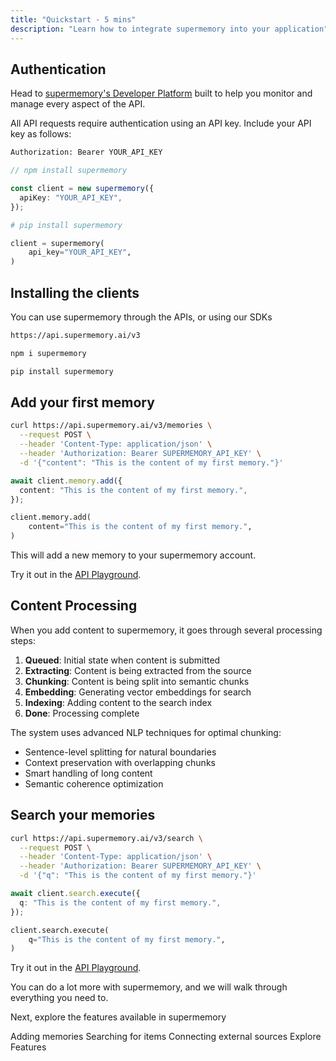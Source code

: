 ```yaml
---
title: "Quickstart - 5 mins"
description: "Learn how to integrate supermemory into your application"
---
```


## Authentication

Head to [supermemory's Developer Platform](https://console.supermemory.ai) built to help you monitor and manage every aspect of the API.

All API requests require authentication using an API key. Include your API key as follows:

<CodeGroup>

```bash cURL
Authorization: Bearer YOUR_API_KEY
```

```typescript Typescript
// npm install supermemory

const client = new supermemory({
  apiKey: "YOUR_API_KEY",
});
```

```python Python
# pip install supermemory

client = supermemory(
    api_key="YOUR_API_KEY",
)
```

</CodeGroup>

## Installing the clients

You can use supermemory through the APIs, or using our SDKs

<CodeGroup>

```bash cURL
https://api.supermemory.ai/v3
```

```bash Typescript
npm i supermemory
```

```bash Python
pip install supermemory
```

</CodeGroup>

## Add your first memory

<CodeGroup>

```bash cURL
curl https://api.supermemory.ai/v3/memories \
  --request POST \
  --header 'Content-Type: application/json' \
  --header 'Authorization: Bearer SUPERMEMORY_API_KEY' \
  -d '{"content": "This is the content of my first memory."}'
```

```typescript Typescript
await client.memory.add({
  content: "This is the content of my first memory.",
});
```

```python Python
client.memory.add(
    content="This is the content of my first memory.",
)
```

</CodeGroup>

This will add a new memory to your supermemory account.

Try it out in the [API Playground](/api-reference/manage-memories/add-memory).

## Content Processing

<Accordion title="Processing steps" icon="sparkles">
  When you add content to supermemory, it goes through several processing steps:

1. **Queued**: Initial state when content is submitted
2. **Extracting**: Content is being extracted from the source
3. **Chunking**: Content is being split into semantic chunks
4. **Embedding**: Generating vector embeddings for search
5. **Indexing**: Adding content to the search index
6. **Done**: Processing complete
   </Accordion>

<Accordion title="Advanced Chunking" icon="sparkles">
  The system uses advanced NLP techniques for optimal chunking:

- Sentence-level splitting for natural boundaries
- Context preservation with overlapping chunks
- Smart handling of long content
- Semantic coherence optimization
  </Accordion>

## Search your memories

<CodeGroup>

```bash cURL
curl https://api.supermemory.ai/v3/search \
  --request POST \
  --header 'Content-Type: application/json' \
  --header 'Authorization: Bearer SUPERMEMORY_API_KEY' \
  -d '{"q": "This is the content of my first memory."}'
```

```typescript Typescript
await client.search.execute({
  q: "This is the content of my first memory.",
});
```

```python Python
client.search.execute(
    q="This is the content of my first memory.",
)
```

</CodeGroup>

Try it out in the [API Playground](/api-reference/search-memories/search-memories).

You can do a lot more with supermemory, and we will walk through everything you need to.

Next, explore the features available in supermemory

<CardGroup cols={2}>
  <Card title="Adding memories" icon="plus" href="/memory-api/creation">
    Adding memories
  </Card>
  <Card
    title="Searching and filtering"
    icon="search"
    href="/memory-api/searching"
  >
    Searching for items
  </Card>
  <Card
    title="Connectors and Syncing"
    icon="plug"
    href="/memory-api/connectors"
  >
    Connecting external sources
  </Card>
  <Card title="Features" icon="sparkles" href="/memory-api/features">
    Explore Features
  </Card>
</CardGroup>

